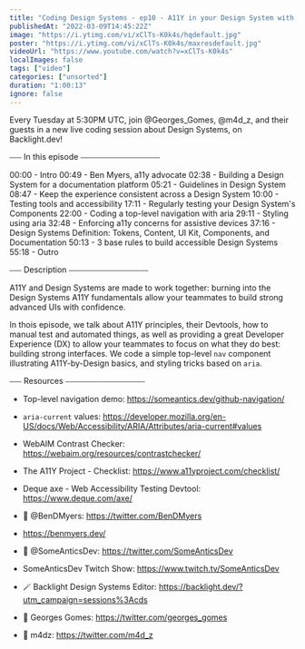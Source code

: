 ```yaml
---
title: "Coding Design Systems - ep10 - A11Y in your Design System with Ben Myers"
publishedAt: "2022-03-09T14:45:22Z"
image: "https://i.ytimg.com/vi/xClTs-K0k4s/hqdefault.jpg"
poster: "https://i.ytimg.com/vi/xClTs-K0k4s/maxresdefault.jpg"
videoUrl: "https://www.youtube.com/watch?v=xClTs-K0k4s"
localImages: false
tags: ["video"]
categories: ["unsorted"]
duration: "1:00:13"
ignore: false
---
```

Every Tuesday at 5:30PM UTC, join @Georges_Gomes, @m4d_z, and their guests in a new live coding session about Design Systems, on Backlight.dev!

⎯⎯⎯ In this episode ⎯⎯⎯⎯⎯⎯⎯⎯⎯⎯⎯⎯⎯⎯⎯⎯⎯⎯⎯⎯

00:00 - Intro
00:49 - Ben Myers, a11y advocate
02:38 - Building a Design System for a documentation platform
05:21 - Guidelines in Design System
08:47 - Keep the experience consistent across a Design System
10:00 - Testing tools and accessibility
17:11 - Regularly testing your Design System's Components
22:00 - Coding a top-level navigation with aria
29:11 - Styling using aria
32:48 - Enforcing a11y concerns for assistive devices
37:16 - Design Systems Definition: Tokens, Content, UI Kit, Components, and Documentation
50:13 - 3 base rules to build accessible Design Systems
55:18 - Outro

⎯⎯⎯ Description ⎯⎯⎯⎯⎯⎯⎯⎯⎯⎯⎯⎯⎯⎯⎯⎯⎯⎯⎯⎯

A11Y and Design Systems are made to work together: burning into the Design Systems A11Y fundamentals allow your teammates to build strong advanced UIs with confidence.

In thois episode, we talk about A11Y principles, their Devtools, how to manual test and automated things, as well as providing a great Developer Experience (DX) to allow your teammates to focus on what they do best: building strong interfaces. We code a simple top-level `nav` component illustrating A11Y-by-Design basics, and styling tricks based on `aria`.

⎯⎯⎯ Resources ⎯⎯⎯⎯⎯⎯⎯⎯⎯⎯⎯⎯⎯⎯⎯⎯⎯⎯⎯⎯

- Top-level navigation demo: https://someantics.dev/github-navigation/
- `aria-current` values: https://developer.mozilla.org/en-US/docs/Web/Accessibility/ARIA/Attributes/aria-current#values
- WebAIM Contrast Checker: https://webaim.org/resources/contrastchecker/
- The A11Y Project - Checklist: https://www.a11yproject.com/checklist/
- Deque axe - Web Accessibility Testing Devtool: https://www.deque.com/axe/

- 🐥 @BenDMyers: https://twitter.com/BenDMyers
- https://benmyers.dev/
- 🐥 @SomeAnticsDev: https://twitter.com/SomeAnticsDev
- SomeAnticsDev Twitch Show: https://www.twitch.tv/SomeAnticsDev

- 🪄 Backlight Design Systems Editor: https://backlight.dev/?utm_campaign=sessions%3Acds
- 🐥 Georges Gomes: https://twitter.com/georges_gomes
- 🐥 m4dz: https://twitter.com/m4d_z
